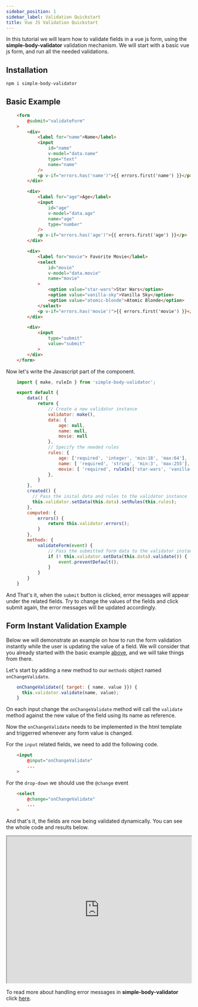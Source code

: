 ```yaml
---
sidebar_position: 1
sidebar_label: Validation Quickstart
title: Vue JS Validation Quickstart
---
```


In this tutorial we will learn how to validate fields in a vue js form, using the **simple-body-validator** validation
mechanism. We will start with a basic vue js form, and run all the needed validations.

## Installation

```bash
npm i simple-body-validator
```

## Basic Example

```html
    <form
        @submit="validateForm"
    >
        <div>
            <label for="name">Name</label>
            <input
                id="name"
                v-model="data.name"
                type="text"
                name="name"
            />
            <p v-if="errors.has('name')">{{ errors.first('name') }}</p>
        </div>

        <div>
            <label for="age">Age</label>
            <input
                id="age"
                v-model="data.age"
                name="age"
                type="number"
            />
            <p v-if="errors.has('age')">{{ errors.first('age') }}</p>
        </div>

        <div>
            <label for="movie"> Favorite Movie</label>
            <select
                id="movie"
                v-model="data.movie"
                name="movie"
            >
                <option value="star-wars">Star Wars</option>
                <option value="vanilla-sky">Vanilla Sky</option>
                <option value="atomic-blonde">Atomic Blonde</option>
            </select>
            <p v-if="errors.has('movie')">{{ errors.first('movie') }}</p>
        </div>

        <div>
            <input
                type="submit"
                value="submit"
            >
        </div>
    </form>
```

Now let's write the Javascript part of the component.

```js
    import { make, ruleIn } from 'simple-body-validator';

    export default {
        data() {
            return {
                // Create a new validator instance
                validator: make(),
                data: {
                    age: null,
                    name: null,
                    movie: null
                },
                // Specify the needed rules
                rules: {
                    age: ['required', 'integer', 'min:18', 'max:64'],
                    name: [ 'required', 'string', 'min:3', 'max:255'],
                    movie: [ 'required', ruleIn(['star-wars', 'vanilla-sky', 'atomic-blonde'])],
                },
            }
        },
        created() {
          // Pass the inital data and rules to the validator instance
          this.validator.setData(this.data).setRules(this.rules);
        },
        computed: {
            errors() {
                return this.validator.errors();
            }
        },
        methods: {
            validateForm(event) {
                // Pass the submitted form data to the validator instance and run the validation
                if (! this.validator.setData(this.data).validate()) {
                    event.preventDefault();
                }
            }
        }
    }
```

And That's it, when the <code>submit</code> button is clicked, error messages will appear under the related fields.
Try to change the values of the fields and click submit again, the error messages will be updated accordingly.

## Form Instant Validation Example

Below we will demonstrate an example on how to run the form validation instantly while the user is updating the value of a field.
We will consider that you already started with the basic example [above](/vue/validation-quickstart#basic-example), and we will take things from there.

Let's start by adding a new method to our <code>methods</code> object named <code>onChangeValidate</code>.

```js
    onChangeValidate({ target: { name, value }}) {
      this.validator.validate(name, value);
    }
```

On each input change the <code>onChangeValidate</code> method will call the <code>validate</code> method against
the new value of the field using its name as reference.

Now the <code>onChangeValidate</code> needs to be implemented in the html template and triggerred whenever any form value is changed.

For the <code>input</code> related fields, we need to add the following code.

```html
    <input
        @input="onChangeValidate"
        ...
    >
```

For the <code>drop-down</code> we should use the <code>@change</code> event

```html
    <select
        @change="onChangeValidate"
        ...
    >
```
And that's it, the fields are now being validated dynamically. You can see the whole code and results below.

<p>
    <iframe width="100%" height="400px" src="https://stackblitz.com/edit/vue-qfh9ew?ctl=1&embed=1&file=src/App.vue"> </iframe>
</p>

To read more about handling error messages in **simple-body-validator** click [here](/error-messages/working-with-error-messages).
